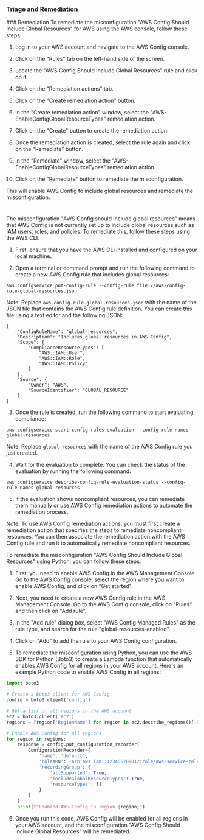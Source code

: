 
### Triage and Remediation
<Tabs>
<Tab title='Remediation'>
### Remediation

<AccordionGroup>
<Accordion title='Using Console' defaultOpen='true'>
To remediate the misconfiguration "AWS Config Should Include Global Resources" for AWS using the AWS console, follow these steps:

1. Log in to your AWS account and navigate to the AWS Config console.

2. Click on the "Rules" tab on the left-hand side of the screen.

3. Locate the "AWS Config Should Include Global Resources" rule and click on it.

4. Click on the "Remediation actions" tab.

5. Click on the "Create remediation action" button.

6. In the "Create remediation action" window, select the "AWS-EnableConfigGlobalResourceTypes" remediation action.

7. Click on the "Create" button to create the remediation action.

8. Once the remediation action is created, select the rule again and click on the "Remediate" button.

9. In the "Remediate" window, select the "AWS-EnableConfigGlobalResourceTypes" remediation action.

10. Click on the "Remediate" button to remediate the misconfiguration.

This will enable AWS Config to include global resources and remediate the misconfiguration.

#
</Accordion>

<Accordion title='Using CLI'>
The misconfiguration "AWS Config should include global resources" means that AWS Config is not currently set up to include global resources such as IAM users, roles, and policies. To remediate this, follow these steps using the AWS CLI:

1. First, ensure that you have the AWS CLI installed and configured on your local machine.

2. Open a terminal or command prompt and run the following command to create a new AWS Config rule that includes global resources:

```
aws configservice put-config-rule --config-rule file://aws-config-rule-global-resources.json
```

Note: Replace `aws-config-rule-global-resources.json` with the name of the JSON file that contains the AWS Config rule definition. You can create this file using a text editor and the following JSON:

```
{
    "ConfigRuleName": "global-resources",
    "Description": "Includes global resources in AWS Config",
    "Scope": {
        "ComplianceResourceTypes": [
            "AWS::IAM::User",
            "AWS::IAM::Role",
            "AWS::IAM::Policy"
        ]
    },
    "Source": {
        "Owner": "AWS",
        "SourceIdentifier": "GLOBAL_RESOURCE"
    }
}
```

3. Once the rule is created, run the following command to start evaluating compliance:

```
aws configservice start-config-rules-evaluation --config-rule-names global-resources
```

Note: Replace `global-resources` with the name of the AWS Config rule you just created.

4. Wait for the evaluation to complete. You can check the status of the evaluation by running the following command:

```
aws configservice describe-config-rule-evaluation-status --config-rule-names global-resources
```

5. If the evaluation shows noncompliant resources, you can remediate them manually or use AWS Config remediation actions to automate the remediation process.

Note: To use AWS Config remediation actions, you must first create a remediation action that specifies the steps to remediate noncompliant resources. You can then associate the remediation action with the AWS Config rule and run it to automatically remediate noncompliant resources.
</Accordion>

<Accordion title='Using Python'>
To remediate the misconfiguration "AWS Config Should Include Global Resources" using Python, you can follow these steps:

1. First, you need to enable AWS Config in the AWS Management Console. Go to the AWS Config console, select the region where you want to enable AWS Config, and click on "Get started".

2. Next, you need to create a new AWS Config rule in the AWS Management Console. Go to the AWS Config console, click on "Rules", and then click on "Add rule". 

3. In the "Add rule" dialog box, select "AWS Config Managed Rules" as the rule type, and search for the rule "global-resources-enabled". 

4. Click on "Add" to add the rule to your AWS Config configuration.

5. To remediate the misconfiguration using Python, you can use the AWS SDK for Python (Boto3) to create a Lambda function that automatically enables AWS Config for all regions in your AWS account. Here's an example Python code to enable AWS Config in all regions:

```python
import boto3

# Create a Boto3 client for AWS Config
config = boto3.client('config')

# Get a list of all regions in the AWS account
ec2 = boto3.client('ec2')
regions = [region['RegionName'] for region in ec2.describe_regions()['Regions']]

# Enable AWS Config for all regions
for region in regions:
    response = config.put_configuration_recorder(
        ConfigurationRecorder={
            'name': 'default',
            'roleARN': 'arn:aws:iam::123456789012:role/aws-service-role/config.amazonaws.com.amazonaws.com/AWSServiceRoleForConfig',
            'recordingGroup': {
                'allSupported': True,
                'includeGlobalResourceTypes': True,
                'resourceTypes': []
            }
        }
    )
    print(f"Enabled AWS Config in region {region}")
```

6. Once you run this code, AWS Config will be enabled for all regions in your AWS account, and the misconfiguration "AWS Config Should Include Global Resources" will be remediated.
</Accordion>

</AccordionGroup>
</Tab>
</Tabs>
